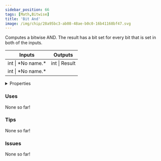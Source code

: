 ```yaml
---
sidebar_position: 66
tags: [Math,Bitwise]
title: 'Bit And'
image: /img/chip/28a95bc3-ab08-48ae-b0c0-16b41168bf47.svg
---
```


Computes a bitwise AND. The result has a bit set for every bit that is set in both of the inputs.



<IChip uuid="28a95bc3-ab08-48ae-b0c0-16b41168bf47"/>

<table><thead><tr><th>Inputs</th><th>Outputs</th></tr></thead><tbody><tr><td>int | *No name.*</td><td>int | Result</td></tr><tr><td>int | *No name.*</td><td /></tr></tbody></table>

<details>
  <summary>Properties</summary>
  <div>
    <div>
    <table>
      <tbody>
        <tr>
          <td>Is beta required?</td>
          <td>No</td>
        </tr>
        <tr>
          <td>Is chip a trolling risk?</td>
          <td>No</td>
        </tr>
        <tr>
          <td>Is chip a role assignment risk?</td>
          <td>No</td>
        </tr>
        <tr>
          <td>Chip UUID</td>
          <td>28a95bc3-ab08-48ae-b0c0-16b41168bf47</td>
        </tr>
        <tr>
          <td>Room availability</td>
          <td>Available everywhere</td>
        </tr>
      </tbody>
    </table>
    </div>
  </div>
</details>

### Uses

None so far!

### Tips

None so far!

### Issues

None so far!